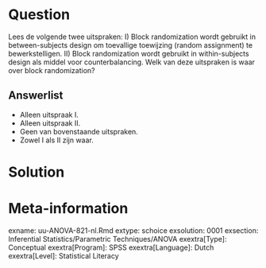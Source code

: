 
Question
========
Lees de volgende twee uitspraken:
I) Block randomization wordt gebruikt in between-subjects design om toevallige toewijzing (random assignment) te bewerkstelligen.
II) Block randomization wordt gebruikt in within-subjects design als middel voor counterbalancing.
Welk van deze uitspraken is waar over block randomization?
  
Answerlist
----------
* Alleen uitspraak I. 
* Alleen uitspraak II. 
* Geen van bovenstaande uitspraken.
* Zowel I als II zijn waar.


Solution
========
  



Meta-information
================
exname: uu-ANOVA-821-nl.Rmd
extype: schoice
exsolution: 0001
exsection: Inferential Statistics/Parametric Techniques/ANOVA
exextra[Type]: Conceptual
exextra[Program]: SPSS
exextra[Language]: Dutch
exextra[Level]: Statistical Literacy
